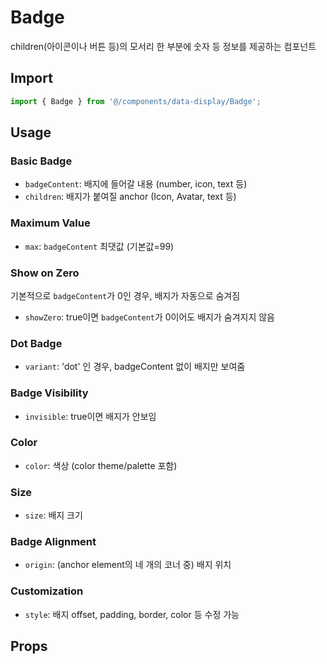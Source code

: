 
<Meta of={BadgeStories} />

# Badge

children(아이콘이나 버튼 등)의 모서리 한 부분에 숫자 등 정보를 제공하는 컴포넌트

## Import

```js
import { Badge } from '@/components/data-display/Badge';
```

## Usage

### Basic Badge

- `badgeContent`: 배지에 들어갈 내용 (number, icon, text 등)
- `children`: 배지가 붙여질 anchor (Icon, Avatar, text 등)

<Canvas of={BadgeStories.BasicBadge} />

### Maximum Value

- `max`: `badgeContent` 최댓값 (기본값=99)

<Canvas of={BadgeStories.MaximumValue} />

### Show on Zero

기본적으로 `badgeContent`가 0인 경우, 배지가 자동으로 숨겨짐

- `showZero`: true이면 `badgeContent`가 0이어도 배지가 숨겨지지 않음

<Canvas of={BadgeStories.ShowOnZero} />

### Dot Badge

- `variant`: 'dot' 인 경우, badgeContent 없이 배지만 보여줌

<Canvas of={BadgeStories.DotBadge} />

### Badge Visibility

- `invisible`: true이면 배지가 안보임

<Canvas of={BadgeStories.BadgeVisibility} />

### Color

- `color`: 색상 (color theme/palette 포함)

<Canvas of={BadgeStories.Color} />

### Size

- `size`: 배지 크기

<Canvas of={BadgeStories.Size} />

### Badge Alignment

- `origin`: (anchor element의 네 개의 코너 중) 배지 위치

<Canvas of={BadgeStories.BadgeAlignment} />

### Customization

- `style`: 배지 offset, padding, border, color 등 수정 가능

<Canvas of={BadgeStories.Customization} />

## Props

<ArgTypes of={BadgeStories} sort="alpha" />
